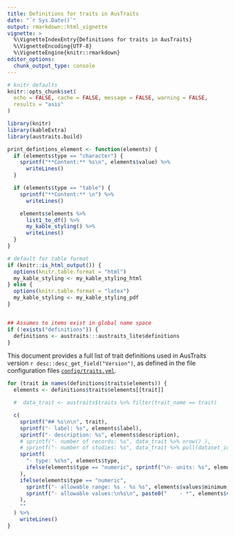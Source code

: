 ```yaml
---
title: Definitions for traits in AusTraits
date: "`r Sys.Date()`"
output: rmarkdown::html_vignette
vignette: >
  %\VignetteIndexEntry{Definitions for traits in AusTraits}
  %\VignetteEncoding{UTF-8}
  %\VignetteEngine{knitr::rmarkdown}
editor_options:
  chunk_output_type: console
---
```


```r
# knitr defaults
knitr::opts_chunk$set(
  echo = FALSE, cache = FALSE, message = FALSE, warning = FALSE,
  results = "asis"
)
```

```r
library(knitr)
library(kableExtra)
library(austraits.build)

print_defintions_element <- function(elements) {
  if (elements$type == "character") {
    sprintf("**Content:** %s\n", elements$value) %>%
      writeLines()
  }

  if (elements$type == "table") {
    sprintf("**Content:** \n") %>%
      writeLines()

    elements$elements %>%
      list1_to_df() %>%
      my_kable_styling() %>%
      writeLines()
  }
}

# default for table format
if (knitr::is_html_output()) {
  options(knitr.table.format = "html")
  my_kable_styling <- my_kable_styling_html
} else {
  options(knitr.table.format = "latex")
  my_kable_styling <- my_kable_styling_pdf
}


## Assumes to items exist in global name space
if (!exists("definitions")) {
  definitions <- austraits:::austraits_lite$definitions
}
```


This document provides a full list of trait definitions used in AusTraits version `r desc::desc_get_field("Version")`, as defined in the file configuration files [`config/traits.yml`](https://github.com/traitecoevo/austraits.build/blob/master/config/traits.yml).

```r
for (trait in names(definitions$traits$elements)) {
  elements <- definitions$traits$elements[[trait]]

  #  data_trait <- austraits$traits %>% filter(trait_name == trait)

  c(
    sprintf("## %s\n\n", trait),
    sprintf("- label: %s", elements$label),
    sprintf("- description: %s", elements$description),
    # sprintf("- number of records: %s", data_trait %>% nrow() ),
    # sprintf("- number of studies: %s", data_trait %>% pull(dataset_id) %>% unique() %>% length() ),
    sprintf(
      "- type: %s%s", elements$type,
      ifelse(elements$type == "numeric", sprintf("\n- units: %s", elements$units), "")
    ),
    ifelse(elements$type == "numeric",
      sprintf("- allowable range: %s - %s %s", elements$values$minimum, elements$values$maximum, elements$units),
      sprintf("- allowable values:\n%s\n", paste0("    - *", elements$values %>% names(), "*: ", elements$values %>% unlist(), collapse = "\n"))
    ),
    ""
  ) %>%
    writeLines()
}
```

